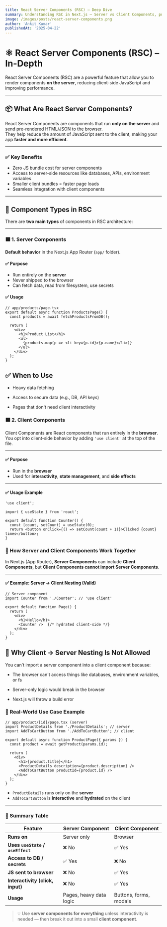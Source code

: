 ```yaml
---
title: React Server Components (RSC) – Deep Dive
summary: Understanding RSC in Next.js – Server vs Client Components, purpose, usage, and rendering behavior.
image: /images/posts/react-server-components.png
author: 'Ankit Kumar'
publishedAt: '2025-04-22'
---
```


# ⚛️ React Server Components (RSC) – In-Depth

React Server Components (RSC) are a powerful feature that allow you to render components **on the server**, reducing client-side JavaScript and improving performance.

---

## 📦 What Are React Server Components?

React Server Components are components that run **only on the server** and send pre-rendered HTML/JSON to the browser.  
They help reduce the amount of JavaScript sent to the client, making your app **faster and more efficient**.

---

### ✅ Key Benefits

- Zero JS bundle cost for server components
- Access to server-side resources like databases, APIs, environment variables
- Smaller client bundles = faster page loads
- Seamless integration with client components

---

## 🧱 Component Types in RSC

There are **two main types** of components in RSC architecture:

---

### 🟩 1. Server Components

**Default behavior** in the Next.js App Router (`app/` folder).

#### ✅ Purpose

- Run entirely on the **server**
- Never shipped to the browser
- Can fetch data, read from filesystem, use secrets

#### ✅ Usage

```tsx
// app/products/page.tsx
export default async function ProductsPage() {
  const products = await fetchProductsFromDB();

  return (
    <div>
      <h1>Product List</h1>
      <ul>
        {products.map(p => <li key={p.id}>{p.name}</li>)}
      </ul>
    </div>
  );
}
```

## ✅ When to Use
- Heavy data fetching

- Access to secure data (e.g., DB, API keys)

- Pages that don't need client interactivity

### 🟦 2. Client Components

Client Components are React components that run entirely in the **browser**.  
You opt into client-side behavior by adding `'use client'` at the top of the file.

---

#### ✅ Purpose

- Run in the **browser**
- Used for **interactivity**, **state management**, and **side effects**

---

#### ✅ Usage Example

```tsx
'use client';

import { useState } from 'react';

export default function Counter() {
  const [count, setCount] = useState(0);
  return <button onClick={() => setCount(count + 1)}>Clicked {count} times</button>;
}
```

### 🔁 How Server and Client Components Work Together

In Next.js (App Router), **Server Components** can include **Client Components**, but **Client Components cannot import Server Components**.

---

#### ✅ Example: Server → Client Nesting (Valid)

```tsx
// Server component
import Counter from './Counter'; // 'use client'

export default function Page() {
  return (
    <div>
      <h1>Hello</h1>
      <Counter />  {/* hydrated client-side */}
    </div>
  );
}
```
## 🚫 Why Client → Server Nesting Is Not Allowed
You can’t import a server component into a client component because:

- The browser can't access things like databases, environment variables, or fs

- Server-only logic would break in the browser

- Next.js will throw a build error

### 🧠 Real-World Use Case Example

```tsx
// app/product/[id]/page.tsx (server)
import ProductDetails from './ProductDetails'; // server
import AddToCartButton from './AddToCartButton'; // client

export default async function ProductPage({ params }) {
  const product = await getProduct(params.id);

  return (
    <div>
      <h1>{product.title}</h1>
      <ProductDetails description={product.description} />
      <AddToCartButton productId={product.id} />
    </div>
  );
}
```

- `ProductDetails` runs only on the **server**
- `AddToCartButton` is **interactive** and **hydrated** on the client

---

### 🧩 Summary Table

<table>
  <thead>
    <tr>
      <th><strong>Feature</strong></th>
      <th><strong>Server Component</strong></th>
      <th><strong>Client Component</strong></th>
    </tr>
  </thead>
  <tbody>
    <tr>
      <td><strong>Runs on</strong></td>
      <td>Server only</td>
      <td>Browser</td>
    </tr>
    <tr>
      <td><strong>Uses <code>useState</code> / <code>useEffect</code></strong></td>
      <td>❌ No</td>
      <td>✅ Yes</td>
    </tr>
    <tr>
      <td><strong>Access to DB / secrets</strong></td>
      <td>✅ Yes</td>
      <td>❌ No</td>
    </tr>
    <tr>
      <td><strong>JS sent to browser</strong></td>
      <td>❌ No</td>
      <td>✅ Yes</td>
    </tr>
    <tr>
      <td><strong>Interactivity (click, input)</strong></td>
      <td>❌ No</td>
      <td>✅ Yes</td>
    </tr>
    <tr>
      <td><strong>Usage</strong></td>
      <td>Pages, heavy data logic</td>
      <td>Buttons, forms, modals</td>
    </tr>
  </tbody>
</table>

> 💡 Use **server components for everything** unless interactivity is needed — then break it out into a small **client component**.
